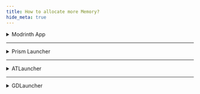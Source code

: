 ```yaml
---
title: How to allocate more Memory?
hide_meta: true
---
```


<details>
<summary>Modrinth App</summary>

First make your way up to the library.

![image](https://github.com/user-attachments/assets/d8285b1c-7b83-4b9b-a1e9-98a955d08e51)

Choose the Elysium Days instance.

![image](https://github.com/user-attachments/assets/680d6538-fd6d-4a0e-846a-eaa6fa662c6f)

Visit Instance Settings.

![image](https://github.com/user-attachments/assets/562c5468-9794-48d5-9ae1-0d6111156e11)

And change maximum memory allocation to __minimum__ 5120 of ram, **but 6144 is strongly recommended**.

![image](https://github.com/user-attachments/assets/b5f76003-8407-4efd-9f00-2e9e064b09c7)

</details>

***

<details>
<summary>Prism Launcher</summary>

Visit "Edit" in the side bar while Elysium Days instance selected.

![image](https://github.com/user-attachments/assets/655b5a7c-3f00-4593-bf42-7877bc42c7db)

Visit **Settings** tab.

![image](https://github.com/user-attachments/assets/5f1893ef-290f-458d-a4ad-2695a58b2e58)

And change maximum memory allocation to __minimum__ 5120 MiB of ram, **but 6144 MiB is suggested**.

![image](https://github.com/user-attachments/assets/76567d02-a0fe-407a-b968-367bdd8039cf)

</details>

***

<details>
<summary>ATLauncher</summary>

First click the settings button on the side bar, and visit Java/Minecraft tab.

![image](https://github.com/user-attachments/assets/281fcdf9-79a7-40b6-b320-35f86bd47c1e)

And change maximum memory allocation to __minimum__ 5120 of ram, **but 6144 is suggested**.

![image](https://github.com/user-attachments/assets/5496512f-ee5f-48f1-9616-3a5cb77f350a)

This is for general RAM allocation, if u individually wanna allocate RAM to Elysium Days, go to Instances in the side menu, click Settings on the Elysium Days instance and allocate more RAM here.

</details>

***

<details>
<summary>GDLauncher</summary>

Locate to Settings Wheel, and enter the Java tab. And make Java Memory to __minimum__ 5120 MB of ram, **but 6144 MB is suggested**.

![image](https://github.com/user-attachments/assets/da109923-b793-4f95-ae61-84fd9e20ad3d)

</details>
